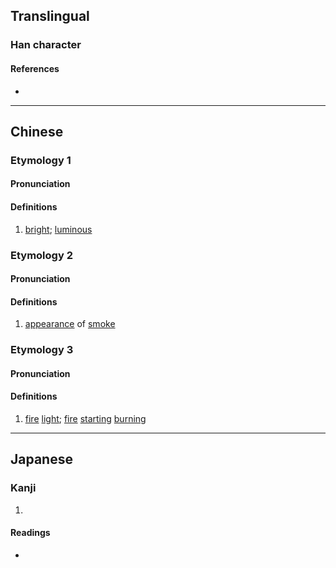 {{character info}}
==Translingual==

===Han character===
{{Han char|rn=86|rad=火|as=07|sn=11|four=96827|canj=FRB|ids=⿰火肙}}

====References====
* {{Han ref|kx=0672.180|dkj=19073|dj=1081.020|hdz=32204.100|uh=7106|ud=28934|bh=D654|bd=54868}}

----

==Chinese==
{{zh-forms}}

===Etymology 1===

====Pronunciation====
{{zh-pron
|m=juān
|c=gyun1
|mc=1
|oc=1
|cat=a
}}

====Definitions====
{{zh-hanzi}}

# {{lb|zh|literary}} [[bright]]; [[luminous]]

===Etymology 2===

====Pronunciation====
{{zh-pron
|m=yè
|mc=3
|oc=2
|cat=a
}}

====Definitions====
{{zh-hanzi}}

# {{zh-hg}} [[appearance]] of [[smoke]]

===Etymology 3===

====Pronunciation====
{{zh-pron
|m=yuè
|mc=2
|oc=3
|cat=a
}}

====Definitions====
{{zh-hanzi}}

# {{zh-hg}} [[fire]] [[light]]; [[fire]] [[start]]ing [[burn]]ing

----

==Japanese==

===Kanji===
{{ja-kanji|grade=|rs=火07}}

# {{rfdef|ja|sort=火07}}

====Readings====
* {{ja-readings|on=[[えつ]] (etsu), [[えち]] (echi), [[けん]] (ken), [[えん]] (en)|kun=}}
